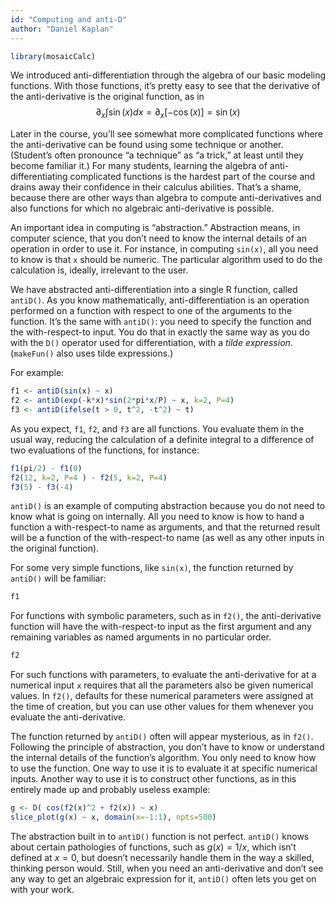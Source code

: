 ```yaml
---
id: "Computing and anti-D"
author: "Daniel Kaplan"
---
```


```r
library(mosaicCalc)
```


We introduced anti-differentiation through the algebra of our basic modeling functions. With those functions, it's pretty easy to see that the derivative of the anti-derivative is the original function, as in $$\partial_x \int \sin(x) dx = \partial_x [-\cos(x)] = \sin(x)$$

Later in the course, you'll see somewhat more complicated functions where the anti-derivative can be found using some technique or another. (Student's often pronounce "a technique" as "a trick," at least until they become familiar it.) For many students, learning the algebra of anti-differentiating complicated functions is the hardest part of the course and drains away their confidence in their calculus abilities. That's a shame, because there are other ways than algebra to compute anti-derivatives and also functions for which no algebraic anti-derivative is possible. 

An important idea in computing is "abstraction." Abstraction means, in computer science, that you don't need to know the internal details of an operation in order to use it. For instance, in computing `sin(x)`, all you need to know is that `x` should be numeric. The particular algorithm used to do the calculation is, ideally, irrelevant to the user.

We have abstracted anti-differentiation into a single R function, called `antiD()`. As you know mathematically, anti-differentiation is an operation performed on a function with respect to one of the arguments to the function. It's the same with `antiD()`: you need to specify the function and the with-respect-to input. You do that in exactly the same way as you do with the `D()` operator used for differentiation, with a *tilde expression*. (`makeFun()` also uses tilde expressions.)

For example:
```r
f1 <- antiD(sin(x) ~ x)
f2 <- antiD(exp(-k*x)*sin(2*pi*x/P) ~ x, k=2, P=4)
f3 <- antiD(ifelse(t > 0, t^2, -t^2) ~ t)
```

As you expect, `f1`, `f2`, and `f3` are all functions. You evaluate them in the usual way, reducing the calculation of a definite integral to a difference of two evaluations of the functions, for instance:
```r
f1(pi/2) - f1(0)
f2(12, k=2, P=4 ) - f2(5, k=2, P=4)
f3(5) - f3(-4)
```
`antiD()` is an example of computing abstraction because you do not need to know what is going on internally. All you need to know is how to hand a function  a with-respect-to name as arguments, and that the returned result will be a function of the with-respect-to name (as well as any other inputs in the original function).

For some very simple functions, like `sin(x)`, the function returned by `antiD()` will be familiar:
```r
f1
```

For functions with symbolic parameters, such as in `f2()`, the anti-derivative function will have the with-respect-to input as the first argument and any remaining variables as named arguments in no particular order. 
```r
f2
```
For such functions with parameters, to evaluate the anti-derivative for at a numerical input `x` requires that all the parameters also be given numerical values. In `f2()`, defaults for these numerical parameters were assigned at the time of creation, but you can use other values for them whenever you evaluate the anti-derivative.

The function returned by `antiD()` often will appear mysterious, as in `f2()`. Following the principle of abstraction, you don't have to know or understand the internal details of the function's algorithm. You only need to know how to use the function. One way to use it is to evaluate it at specific numerical inputs. Another way to use it is to construct other functions, as in this entirely made up and probably useless example:
```r
g <- D( cos(f2(x)^2 + f2(x)) ~ x)
slice_plot(g(x) ~ x, domain(x=-1:1), npts=500)
```

The abstraction built in to `antiD()` function is not perfect. `antiD()` knows about certain pathologies of functions, such as $g(x) = 1/x$, which isn't defined at $x=0$, but doesn't necessarily handle them in the way a skilled, thinking person would. Still, when you need an anti-derivative and don't see any way to get an algebraic expression for it, `antiD()` often lets you get on with your work.

